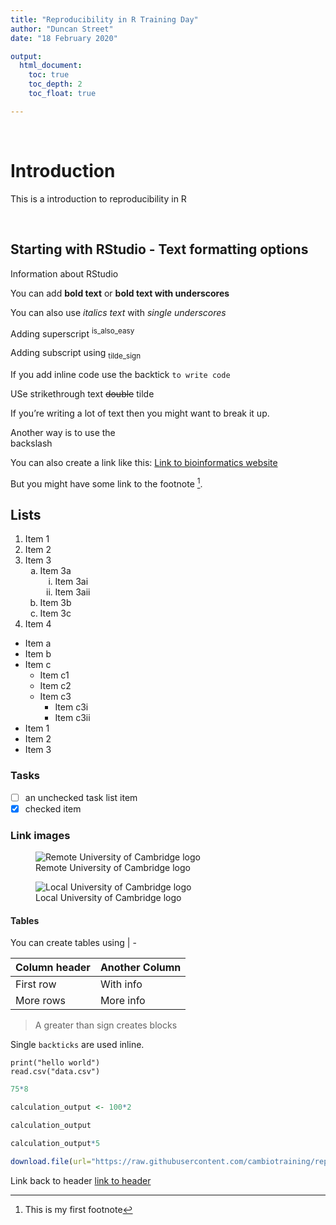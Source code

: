 ```yaml
---
title: "Reproducibility in R Training Day"
author: "Duncan Street"
date: "18 February 2020"

output: 
  html_document:
    toc: true
    toc_depth: 2
    toc_float: true

---
```

\

# Introduction
This is a introduction to reproducibility in R

\

## Starting with RStudio - Text formatting options {#start-header}
Information about RStudio

You can add **bold text** or __bold text with underscores__

You can also use *italics text* with _single underscores_

Adding superscript ^is_also_easy^

Adding subscript using ~tilde_sign~

If you add inline code use the backtick `to write code`

USe strikethrough text ~~double~~ tilde

If you're writing a lot of text
then you might want to break it up.

Another way is to use the \
backslash

You can also create a link like this: [Link to bioinformatics website](https://training.cam.ac.uk/bioinformatics/event-timetable)


But you might have some link to the footnote [^1].

[^1]: This is my first footnote

## Lists

1. Item 1
2. Item 2
3. Item 3
    a. Item 3a
        i. Item 3ai
        ii. Item 3aii
    b. Item 3b
    c. Item 3c
4. Item 4


* Item a
* Item b
* Item c
    * Item c1
    * Item c2
    * Item c3
        * Item c3i
        * Item c3ii


- Item 1
- Item 2
- Item 3


### Tasks

- [ ] an unchecked task list item
- [x] checked item


### Link images

![Remote University of Cambridge logo](https://cdn.worldvectorlogo.com/logos/university-of-cambridge.svg)


![Local University of Cambridge logo](images/university-of-cambridge.svg)



#### Tables

You can create tables using | -

| Column header | Another Column |
| ------------- | -------------- |
| First row     | With info      |
| More rows     | More info      |


> A greater than sign creates blocks


Single `backticks` are used inline.

```
print("hello world")
read.csv("data.csv")
```


```r
75*8
```


```r
calculation_output <- 100*2

calculation_output
```

```r
calculation_output*5
```


```r
download.file(url="https://raw.githubusercontent.com/cambiotraining/reproducibility-training/master/data/gapminder_data.csv", destfile="data/gapminder_data.csv")
```



Link back to header [link to header](#start-header)


